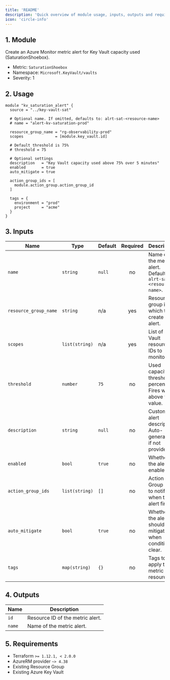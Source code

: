 ```yaml
---
title: 'README'
description: 'Quick overview of module usage, inputs, outputs and requirements.'
icon: 'circle-info'
---
```


## 1. Module
Create an Azure Monitor metric alert for Key Vault capacity used (SaturationShoebox).
- Metric: `SaturationShoebox`
- Namespace: `Microsoft.KeyVault/vaults`
- Severity: 1

## 2. Usage
```hcl
module "kv_saturation_alert" {
  source = "../key-vault-sat"

  # Optional name. If omitted, defaults to: alrt-sat-<resource-name>
  # name = "alert-kv-saturation-prod"

  resource_group_name = "rg-observability-prod"
  scopes              = [module.key_vault.id]

  # Default threshold is 75%
  # threshold = 75

  # Optional settings
  description   = "Key Vault capacity used above 75% over 5 minutes"
  enabled       = true
  auto_mitigate = true

  action_group_ids = [
    module.action_group.action_group_id
  ]

  tags = {
    environment = "prod"
    project     = "acme"
  }
}
```

## 3. Inputs
| Name | Type | Default | Required | Description |
|------|------|---------|:--------:|-------------|
| `name` | `string` | `null` | no | Name of the metric alert. Defaults to `alrt-sat-<resource-name>`. |
| `resource_group_name` | `string` | n/a | yes | Resource group in which to create the alert. |
| `scopes` | `list(string)` | n/a | yes | List of Key Vault resource IDs to monitor. |
| `threshold` | `number` | `75` | no | Used capacity threshold percentage. Fires when above this value. |
| `description` | `string` | `null` | no | Custom alert description. Auto-generated if not provided. |
| `enabled` | `bool` | `true` | no | Whether the alert is enabled. |
| `action_group_ids` | `list(string)` | `[]` | no | Action Group IDs to notify when the alert fires. |
| `auto_mitigate` | `bool` | `true` | no | Whether the alert should auto mitigate when conditions clear. |
| `tags` | `map(string)` | `{}` | no | Tags to apply to the metric alert resource. |

## 4. Outputs
| Name | Description |
|------|-------------|
| `id` | Resource ID of the metric alert. |
| `name` | Name of the metric alert. |

## 5. Requirements
- Terraform `>= 1.12.1, < 2.0.0`
- AzureRM provider `~> 4.38`
- Existing Resource Group
- Existing Azure Key Vault


